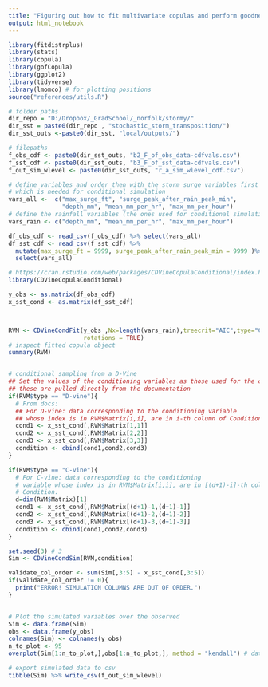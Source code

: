 ```yaml
---
title: "Figuring out how to fit multivariate copulas and perform goodness-of-fit tests in R"
output: html_notebook
---
```


```r
library(fitdistrplus)
library(stats)
library(copula)
library(gofCopula)
library(ggplot2)
library(tidyverse)
library(lmomco) # for plotting positions
source("references/utils.R")

# folder paths
dir_repo = "D:/Dropbox/_GradSchool/_norfolk/stormy/"
dir_sst = paste0(dir_repo , "stochastic_storm_transposition/")
dir_sst_outs <-paste0(dir_sst, "local/outputs/")

# filepaths
f_obs_cdf <- paste0(dir_sst_outs, "b2_F_of_obs_data-cdfvals.csv")
f_sst_cdf <- paste0(dir_sst_outs, "b3_F_of_sst_data-cdfvals.csv")
f_out_sim_wlevel <- paste0(dir_sst_outs, "r_a_sim_wlevel_cdf.csv")

# define variables and order then with the storm surge variables first
# which is needed for conditional simulation
vars_all <-  c("max_surge_ft", "surge_peak_after_rain_peak_min", 
               "depth_mm", "mean_mm_per_hr", "max_mm_per_hour")
# define the rainfall variables (the ones used for conditional simulation)
vars_rain <- c("depth_mm", "mean_mm_per_hr", "max_mm_per_hour")

df_obs_cdf <- read_csv(f_obs_cdf) %>% select(vars_all)
df_sst_cdf <- read_csv(f_sst_cdf) %>%
  mutate(max_surge_ft = 9999, surge_peak_after_rain_peak_min = 9999 )%>%
  select(vars_all)

```

```r
# https://cran.rstudio.com/web/packages/CDVineCopulaConditional/index.html
library(CDVineCopulaConditional)

y_obs <- as.matrix(df_obs_cdf)
x_sst_cond <- as.matrix(df_sst_cdf)



RVM <- CDVineCondFit(y_obs ,Nx=length(vars_rain),treecrit="AIC",type="CVine-DVine",selectioncrit="AIC",
                     rotations = TRUE)
# inspect fitted copula object
summary(RVM)


# conditional sampling from a D-Vine
## Set the values of the conditioning variables as those used for the calibration.
## these are pulled directly from the documentation
if(RVM$type == "D-vine"){
  # From docs:
  ## For D-vine: data corresponding to the conditioning variable 
  ## whose index is in RVM$Matrix[i,i], are in i-th column of Condition.
  cond1 <- x_sst_cond[,RVM$Matrix[1,1]]
  cond2 <- x_sst_cond[,RVM$Matrix[2,2]]
  cond3 <- x_sst_cond[,RVM$Matrix[3,3]]
  condition <- cbind(cond1,cond2,cond3)
}

if(RVM$type == "C-vine"){
  # For C-vine: data corresponding to the conditioning
  # variable whose index is in RVM$Matrix[i,i], are in [(d+1)-i]-th column of
  # Condition.
  d=dim(RVM$Matrix)[1]
  cond1 <- x_sst_cond[,RVM$Matrix[(d+1)-1,(d+1)-1]]
  cond2 <- x_sst_cond[,RVM$Matrix[(d+1)-2,(d+1)-2]]
  cond3 <- x_sst_cond[,RVM$Matrix[(d+1)-3,(d+1)-3]]
  condition <- cbind(cond1,cond2,cond3)
}
```

```r
set.seed(3) # 3
Sim <- CDVineCondSim(RVM,condition)

validate_col_order <- sum(Sim[,3:5] - x_sst_cond[,3:5])
if(validate_col_order != 0){
  print("ERROR! SIMULATION COLUMNS ARE OUT OF ORDER.")
}


# Plot the simulated variables over the observed
Sim <- data.frame(Sim)
obs <- data.frame(y_obs)
colnames(Sim) <- colnames(y_obs)
n_to_plot <- 95
overplot(Sim[1:n_to_plot,],obs[1:n_to_plot,], method = "kendall") # data is in light gray

# export simulated data to csv
tibble(Sim) %>% write_csv(f_out_sim_wlevel)
```


